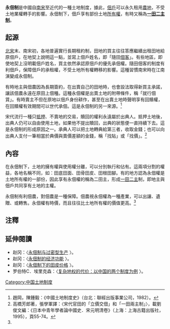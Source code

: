 '''永佃制'''是中國自[[南宋|南宋]]至近代的一種土地制度，據此，[[佃戶|佃戶]]可以永久租用[[農地|農地]]，不受土地業權轉手的影響。永佃制下，佃戶享有部份土地[[所有權|所有權]]，有時又稱為'''[[一田二主制|一田二主制]]'''。

==起源==
[[北宋|北宋]]末、南宋初，各地普遍實行長期租約制，田地的買主往往答應繼續出租田地給原佃戶，在地契上說明這一點，並寫上佃戶姓名，即「隨田[[佃客|佃客]]」。有些地區，即使地契上沒明載佃戶姓名，買主依然承認原佃戶的優先承佃權。隨田佃客的制度有利佃戶，保障佃戶的承租權，不受土地所有權轉移的影響。這種習慣南宋時在江南演變成永佃制。

有時地主與佃農因為長期簽約，在出賣自己的田地時，也會設法取得新買主承諾，讓該佃農永遠在原田上佃種。這種永佃權是出賣土地的附帶條件，稱「就行佃賃」。有時賣主不但在原地以佃戶身份耕作，甚至在出賣土地時聲明享有回贖權，在回贖權有效期間可以世代承佃。這是永佃制的另一來源。<ref name="#1">趙岡，陳鍾毅：《中國土地制度史》（台北：聯經出版事業公司，1982）。</ref>

宋代流行一種只[[抵押|抵押]]、不賣地的交易，贖回的權利永遠屬於出典人。抵押土地後，出典人仍可以自由使用土地，如果他不提出贖回，出典的狀態便一直持續下去。這是永佃制的形成原因之一。承典人可以把土地轉典給第三者，收取金錢；也可以向出典人支付一筆相當於典價與賣價差額的金錢，稱「找貼」或「找價」。<ref>高橋芳郎著，張學軍譯：〈宋代官田的「立價交佃」和「一田兩主制」〉，載劉俊文編：《日本中青年學者論中國史．宋元明清卷》（上海：上海古籍出版社，1995），頁55-74。</ref>

==內容==
在永佃制下，土地的擁有權與使用權分離，可以分別執行和佔有。這兩項分割的權益，各地名稱不同，如：田底田面、田骨田皮、田根田腳。有的地方認為永佃權是土地所有權的一部份，因此享有永佃權的稱為二田主，形成[[一田二主|一田二主]]制，即地主與佃戶共同享有土地的主權。

永佃制有利佃農，對佃農是一種保障。佃農視永佃權為一種產業，可以出讓、遺贈、或轉售。永佃權有時價，而且往往比土地所有權的價值更高。<ref name="#1"/>

==注釋==
<references/>
==延伸閱讀==
*赵冈：〈[http://www.nssd.org/articles/article_read.aspx?id=22635796 永佃制与过密型生产] {{Wayback|url=http://www.nssd.org/articles/article_read.aspx?id=22635796 |date=20180303110600 }}〉。
*赵冈：〈[http://www.nssd.org/articles/article_read.aspx?id=22898094 永佃制的经济功能] {{Wayback|url=http://www.nssd.org/articles/article_read.aspx?id=22898094 |date=20180303110250 }}〉。
*赵冈：〈[http://www.nssd.org/articles/article_read.aspx?id=20063198 永佃制下的田皮价格] {{Wayback|url=http://www.nssd.org/articles/article_read.aspx?id=20063198 |date=20180303225220 }}〉。
*罗伯特C．埃里克森：〈[http://www.nssd.org/articles/article_read.aspx?id=40593670# 复杂地权的代价：以中国的两个制度为例] {{Wayback|url=http://www.nssd.org/articles/article_read.aspx?id=40593670 |date=20180305202732 }}〉。
[[Category:中国土地制度|Category:中国土地制度]]